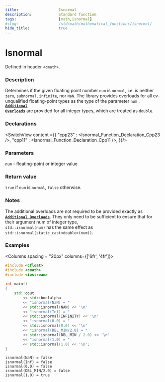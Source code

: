 ```yaml
---
title:                  Isnormal
description:            Standard function
tags:                   [math,isnormal]
#slug:                  /std/math/mathematical_functions/isnormal/
hide_title:             true
---
```




# Isnormal

Defined in header `<cmath>`.

### Description

Determines if the given floating point number `num` is `normal`, i.e. is neither `zero`, `subnormal`, `infinite`, nor `NaN`. 
The library provides overloads for all cv-unqualified floating-point types as the type of the parameter `num` <Since v='cpp23'></Since>. <br/>
<a href='#declarations'><code><b>Additional Overloads</b></code></a> are provided for all integer types, which are treated as `double`.

### Declarations

<SwitchView content ={{
    "cpp23" : <Isnormal_Function_Declaration_Cpp23 />,
    "cpp11" : <Isnormal_Function_Declaration_Cpp11 />,
}}/>


### Parameters
 
`num` - floating-point or integer value

### Return value

`true` if `num` is `normal`, `false` otherwise.

### Notes
The additional overloads are not required to be provided exactly as <a href='#declarations'><code><b>Additional Overloads</b></code></a>. 
They only need to be sufficient to ensure that for their argument num of integer type, <br/>
`std::isnormal(num)` has the same effect as `std::isnormal(static_cast<double>(num))`.

### Examples



<Columns spacing = "20px" columns={['6fr', '4fr']}>
<div>

```cpp
#include <cfloat>
#include <cmath>
#include <iostream>
 
int main()
{
    std::cout 
        << std::boolalpha
        << "isnormal(NaN) = " 
        << std::isnormal(NAN) << '\n'
        << "isnormal(Inf) = " 
        << std::isnormal(INFINITY) << '\n'
        << "isnormal(0.0) = " 
        << std::isnormal(0.0) << '\n'
        << "isnormal(DBL_MIN/2.0) = " 
        << std::isnormal(DBL_MIN / 2.0) << '\n'
        << "isnormal(1.0) = " 
        << std::isnormal(1.0) << '\n';
}

```

</div>

<div>

```plaintext title="Result"
isnormal(NaN) = false
isnormal(Inf) = false
isnormal(0.0) = false
isnormal(DBL_MIN/2.0) = false
isnormal(1.0) = true
```

</div>
</Columns>
